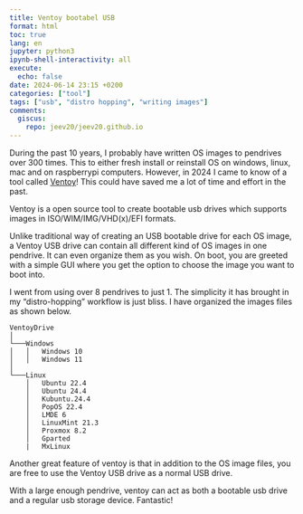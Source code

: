 ```yaml
---
title: Ventoy bootabel USB
format: html
toc: true
lang: en
jupyter: python3
ipynb-shell-interactivity: all
execute:
  echo: false
date: 2024-06-14 23:15 +0200
categories: ["tool"]
tags: ["usb", "distro hopping", "writing images"]
comments:
  giscus:
    repo: jeev20/jeev20.github.io
---
```



During the past 10 years, I probably have written OS images to pendrives over 300 times. This to either fresh install or reinstall OS on windows, linux, mac and on raspberrypi computers. However, in 2024 I came to know of a tool called [Ventoy](https://www.ventoy.net/en/index.html)! This could have saved me a lot of time and effort in the past. 

Ventoy is a open source tool to create bootable usb drives which supports images in ISO/WIM/IMG/VHD(x)/EFI formats. 

Unlike traditional way of creating an USB bootable drive for each OS image, a Ventoy USB drive can contain all different kind of OS images in one pendrive. It can even organize them as you wish. On boot, you are greeted with a simple GUI where you get the option to choose the image you want to boot into.

I went from using over 8 pendrives to just 1. The simplicity it has brought in my "distro-hopping" workflow is just bliss. I have organized the images files as shown below.


```
VentoyDrive  
│
└───Windows
│   │   Windows 10
│   │   Windows 11
│   
└───Linux
    │   Ubuntu 22.4
    │   Ubuntu 24.4
    │   Kubuntu.24.4
    │   PopOS 22.4
    │   LMDE 6
    │   LinuxMint 21.3
    │   Proxmox 8.2
    │   Gparted
    |   MxLinux

```

::: {.callout-note}
Another great feature of ventoy is that in addition to the OS image files, you are free to use the Ventoy USB drive as a normal USB drive. 

With a large enough pendrive, ventoy can act as both a bootable usb drive and a regular usb storage device. Fantastic!
:::